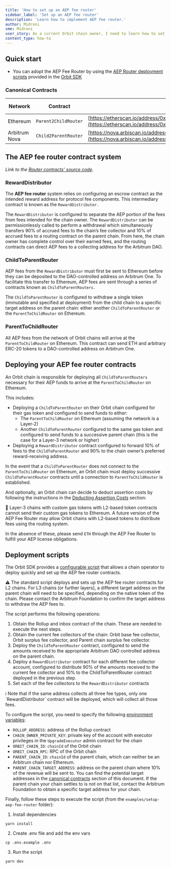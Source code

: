 ```yaml
---
title: 'How to set up an AEP fee router'
sidebar_label: 'Set up an AEP fee router'
description: 'Learn how to implement AEP fee router.'
author: Midroni
sme: Midroni
user_story: As a current Orbit chain owner, I need to learn how to set up an AEP fee router.
content_type: how-to
---
```


## Quick start

- You can adopt the AEP Fee Router by using the [AEP Router deployment scripts](https://github.com/OffchainLabs/arbitrum-orbit-sdk/tree/main/examples/setup-aep-fee-router) provided in the [Orbit SDK](https://github.com/OffchainLabs/arbitrum-orbit-sdk/tree/main)

### Canonical Contracts

| Network       | Contract             | Address                                                                                                                                                    | Configured For  |
| ------------- | -------------------- | ---------------------------------------------------------------------------------------------------------------------------------------------------------- | --------------- |
| Ethereum      | `Parent2ChildRouter` | [https://etherscan.io/address/0x40Cd7D713D7ae463f95cE5d342Ea6E7F5cF7C999](https://etherscan.io/address/0x40Cd7D713D7ae463f95cE5d342Ea6E7F5cF7C999)         | `ETH`, `ERC-20` |
| Arbitrum Nova | `Child2ParentRouter` | [https://nova.arbiscan.io/address/0x36D0170D92F66e8949eB276C3AC4FEA64f83704d](https://nova.arbiscan.io/address/0x36D0170D92F66e8949eB276C3AC4FEA64f83704d) | `ETH`           |

## The AEP fee router contract system

_Link to the [Router contracts' source code](https://github.com/OffchainLabs/fund-distribution-contracts/tree/main/src/FeeRouter)._

### RewardDistributor

The **AEP fee router** system relies on configuring an escrow contract as the intended reward address for protocol fee components. This intermediary contract is known as the `RewardDistributor.`

The `RewardDistributor` is configured to separate the AEP portion of the fees from fees intended for the chain owner. The `RewardDistributor` can be permissionlessly called to perform a withdrawal which simultaneously transfers 90% of accrued fees to the chain’s fee collector and 10% of accrued fees to a routing contract on the parent chain. From here, the chain owner has complete control over their earned fees, and the routing contracts can direct AEP fees to a collecting address for the Arbitrum DAO.

### ChildToParentRouter

AEP fees from the `RewardDistributor` must first be sent to Ethereum before they can be deposited to the DAO-controlled address on Arbitrum One. To facilitate this transfer to Ethereum, AEP fees are sent through a series of contracts known as `ChildToParentRouters.`

The `ChildToParentRouter` is configured to withdraw a single token (immutable and specified at deployment) from the child chain to a specific target address on the parent chain: either another `ChildToParentRouter` or the `ParentToChildRouter` on Ethereum.

### ParentToChildRouter

All AEP fees from the network of Orbit chains will arrive at the `ParentToChildRouter` on Ethereum. This contract can send ETH and arbitrary ERC-20 tokens to a DAO-controlled address on Arbitrum One.

## Deploying your AEP fee router contracts

An Orbit chain is responsible for deploying all `ChildToParentRouters` necessary for their AEP funds to arrive at the `ParentToChildRouter` on Ethereum.

This includes:

- Deploying a `ChildToParentRouter` on their Orbit chain configured for their gas token and configured to send funds to either:
  - The `ParentToChildRouter` on Ethereum (assuming the network is a Layer-2)
  - Another `ChildToParentRouter` configured to the same gas token and configured to send funds to a successive parent chain (this is the case for a Layer-3 network or higher)
- Deploying a `RewardDistributor` contract configured to forward 10% of fees to the `ChildToParentRouter` and 90% to the chain owner’s preferred reward-receiving address.

In the event that a `ChildToParentRouter` does not connect to the `ParentToChildRouter` on Ethereum, an Orbit chain must deploy successive `ChildToParentRouter` contracts until a connection to `ParentToChildRouter` is established.

And optionally, an Orbit chain can decide to deduct assertion costs by following the instructions in the [Deducting Assertion Costs](/launch-orbit-chain/how-tos/calculate-aep-fees#assertion-costs) section:

<aside>
🚨 Layer-3 chains with custom gas tokens with L2-based token contracts cannot send their custom gas tokens to Ethereum. A future version of the AEP Fee Router may allow Orbit chains with L2-based tokens to distribute fees using the routing system.

In the absence of these, please send `ETH` through the AEP Fee Router to fulfill your AEP license obligations.

</aside>

## Deployment scripts

The Orbit SDK provides a [configurable script](https://github.com/OffchainLabs/arbitrum-orbit-sdk/tree/main/examples/setup-aep-fee-router) that allows a chain operator to deploy quickly and set up the AEP fee router contracts.

<aside>
  ⚠️ The standard script deploys and sets up the AEP fee router contracts for L2 chains. For L3
  chains (or further layers), a different target address on the parent chain will need to be
  specified, depending on the native token of the chain. Please contact the Arbitrum Foundation to
  confirm the target address to withdraw the AEP fees to.
</aside>

The script performs the following operations:

1. Obtain the Rollup and inbox contract of the chain. These are needed to execute the next steps.
2. Obtain the current fee collectors of the chain: Orbit base fee collector, Orbit surplus fee collector, and Parent chain surplus fee collector.
3. Deploy the `ChildToParentRouter` contract, configured to send the amounts received to the appropriate Arbitrum DAO controlled address on the parent chain.
4. Deploy a `RewardDistributor` contract for each different fee collector account, configured to distribute 90% of the amounts received to the current fee collector and 10% to the ChildToParentRouter contract deployed in the previous step.
5. Set each of the fee collectors to the `RewardDistributor` contracts

<aside>
ℹ️ Note that if the same address collects all three fee types, only one `RewardDistributor` contract will be deployed, which will collect all those fees.

</aside>

To configure the script, you need to specify the following [environment variables](https://github.com/OffchainLabs/arbitrum-orbit-sdk/blob/main/examples/setup-aep-fee-router/.env.example):

- `ROLLUP_ADDRESS`: address of the Rollup contract
- `CHAIN_OWNER_PRIVATE_KEY`: private key of the account with executor privileges in the `UpgradeExecutor` admin contract for the chain
- `ORBIT_CHAIN_ID`: `chainId` of the Orbit chain
- `ORBIT_CHAIN_RPC`: RPC of the Orbit chain
- `PARENT_CHAIN_ID`: `chainId` of the parent chain, which can neither be an Arbitrum chain nor Ethereum.
- `PARENT_CHAIN_TARGET_ADDRESS`: address on the parent chain where 10% of the revenue will be sent to. You can find the potential target addresses in the [canonical contracts](#canonical-contracts) section of this document. If the parent chain your chain settles to is not on that list, contact the Arbitrum Foundation to obtain a specific target address for your chain.

Finally, follow these steps to execute the script (from the `examples/setup-aep-fee-router` folder):

1. Install dependencies

```shell
yarn install
```

2. Create .env file and add the env vars

```shell
cp .env.example .env
```

3. Run the script

```shell
yarn dev
```
